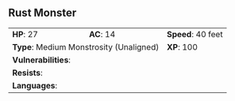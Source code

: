 ## Rust Monster {#monster-rust-monster}

```{=html}
<table class="table table-striped">
    <tbody>
        <tr>                    
            <td><b>HP</b>: 27</td>
            <td><b>AC</b>: 14</td>
            <td><b>Speed</b>: 40 feet</td>
        </tr>
        <tr>
            <td colspan="2"><b>Type</b>: Medium Monstrosity (Unaligned)</td>
            <td><b>XP</b>: 100</td>
        </tr>
        <tr>
            <td colspan="3"><b>Vulnerabilities</b>: </td>
        </tr>
        <tr>
            <td colspan="3"><b>Resists</b>: </td>
        </tr>
        <tr>
            <td colspan="3"><b>Languages</b>: </td>
        </tr>
    </tbody>
</table>
```